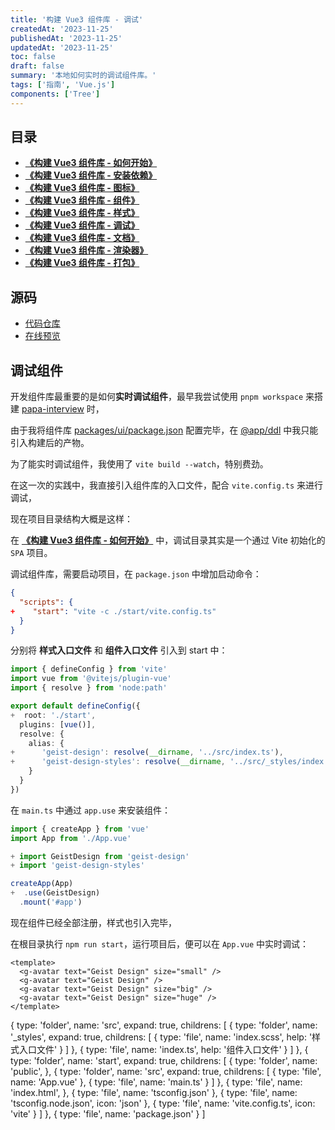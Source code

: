 ```yaml
---
title: '构建 Vue3 组件库 - 调试'
createdAt: '2023-11-25'
publishedAt: '2023-11-25'
updatedAt: '2023-11-25'
toc: false
draft: false
summary: '本地如何实时的调试组件库。'
tags: ['指南', 'Vue.js']
components: ['Tree']
---
```


## 目录

- [**《构建 Vue3 组件库 - 如何开始》**](/posts/setup-vue3-component-library/how-to-start)
- [**《构建 Vue3 组件库 - 安装依赖》**](/posts/setup-vue3-component-library/install-deps)
- [**《构建 Vue3 组件库 - 图标》**](/posts/setup-vue3-component-library/svg-icon)
- [**《构建 Vue3 组件库 - 组件》**](/posts/setup-vue3-component-library/sfc)
- [**《构建 Vue3 组件库 - 样式》**](/posts/setup-vue3-component-library/css)
- [**《构建 Vue3 组件库 - 调试》**](/posts/setup-vue3-component-library/debug)
- [**《构建 Vue3 组件库 - 文档》**](/posts/setup-vue3-component-library/doc)
- [**《构建 Vue3 组件库 - 渲染器》**](/posts/setup-vue3-component-library/plopjs)
- [**《构建 Vue3 组件库 - 打包》**](/posts/setup-vue3-component-library/build)

## 源码

- [代码仓库](https://github.com/passionzale/geist-design)
- [在线预览](https://geist-design.lovchun.com)

## 调试组件

开发组件库最重要的是如何**实时调试组件**，最早我尝试使用 `pnpm workspace` 来搭建 [papa-interview](https://github.com/passionzale/papa-interview) 时，

由于我将组件库 [packages/ui/package.json](https://github.com/PassionZale/papa-interview/tree/main/packages/ui/package.json) 配置完毕，在 [@app/ddl](https://github.com/PassionZale/papa-interview/tree/main/@app/ddl) 中我只能引入构建后的产物。

为了能实时调试组件，我使用了 `vite build --watch`，特别费劲。

在这一次的实践中，我直接引入组件库的入口文件，配合 `vite.config.ts` 来进行调试，

现在项目目录结构大概是这样：

<Tree data={Data} />

在 [**《构建 Vue3 组件库 - 如何开始》**](/posts/setup-vue3-component-library/how-to-start) 中，调试目录其实是一个通过 Vite 初始化的 `SPA` 项目。

调试组件库，需要启动项目，在 `package.json` 中增加启动命令：

```diff:package.json
{
  "scripts": {
+    "start": "vite -c ./start/vite.config.ts"
  }
}
```

分别将 **样式入口文件** 和 **组件入口文件** 引入到 start 中：

```diff:start/vite.config.ts
import { defineConfig } from 'vite'
import vue from '@vitejs/plugin-vue'
import { resolve } from 'node:path'

export default defineConfig({
+  root: './start',
  plugins: [vue()],
  resolve: {
    alias: {
+      'geist-design': resolve(__dirname, '../src/index.ts'),
+      'geist-design-styles': resolve(__dirname, '../src/_styles/index.scss')
    }
  }
})
```

在 `main.ts` 中通过 `app.use` 来安装组件：

```diff:start/src/main.ts
import { createApp } from 'vue'
import App from './App.vue'

+ import GeistDesign from 'geist-design'
+ import 'geist-design-styles'

createApp(App)
+  .use(GeistDesign)
  .mount('#app')
```

现在组件已经全部注册，样式也引入完毕，

在根目录执行 `npm run start`，运行项目后，便可以在 `App.vue` 中实时调试：

```html:src/App.vue
<template>
  <g-avatar text="Geist Design" size="small" />
  <g-avatar text="Geist Design" />
  <g-avatar text="Geist Design" size="big" />
  <g-avatar text="Geist Design" size="huge" />
</template>
```

  {
    type: 'folder',
    name: 'src',
    expand: true,
    childrens: [
      {
        type: 'folder',
        name: '_styles',
        expand: true,
        childrens: [
          { type: 'file', name: 'index.scss', help: '样式入口文件' }
        ]
      },
      {
        type: 'file',
        name: 'index.ts',
        help: '组件入口文件'
      }
    ]
  },
  {
    type: 'folder',
    name: 'start',
    expand: true,
    childrens: [
      {
        type: 'folder',
        name: 'public',
      },
      {
        type: 'folder',
        name: 'src',
        expand: true,
        childrens: [
          { type: 'file', name: 'App.vue' },
          { type: 'file', name: 'main.ts' }
        ]
      },
      {
        type: 'file',
        name: 'index.html',
      },
      {
        type: 'file',
        name: 'tsconfig.json'
      },
      {
        type: 'file',
        name: 'tsconfig.node.json',
        icon: 'json'
      },
      {
        type: 'file',
        name: 'vite.config.ts',
        icon: 'vite'
      }
    ]
  },
  {
    type: 'file',
    name: 'package.json'
  }
]

